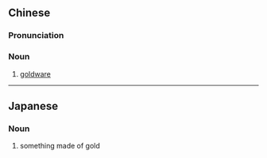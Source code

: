 ==Chinese==
{{zh-forms}}

===Pronunciation===
{{zh-pron
|m=jīnqì
|c=gam1 hei3
|h=pfs=kîm-hi
|cat=n
}}

===Noun===
{{zh-noun}}

# [[goldware]]

----

==Japanese==
{{ja-kanjitab|きん|き|yomi=o}}

===Noun===
{{ja-noun|きんき}}

# something made of gold